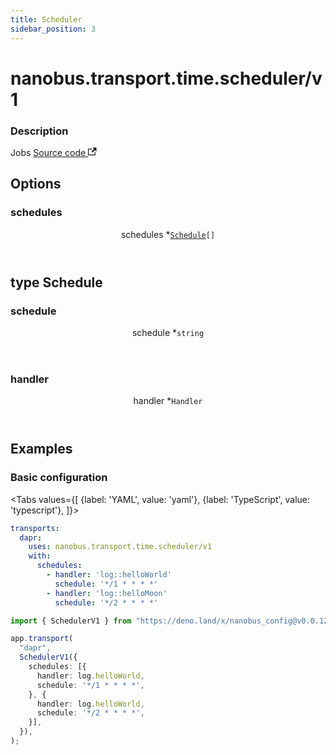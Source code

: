 ```yaml
---
title: Scheduler
sidebar_position: 3
---
```



# nanobus.transport.time.scheduler/v1

<div class="attributes">

### Description

<p>
  <span className="badge badgeDarkBlue">Jobs</span>
  <a href="https://github.com/nanobus/nanobus/blob/main/pkg/transport/time/scheduler.go" target="_blank" rel="noopener noreferrer">Source code <svg width="13.5" height="13.5" aria-hidden="true" viewBox="0 0 24 24" class="iconExternalLink_node_modules-@docusaurus-theme-classic-lib-theme-Icon-ExternalLink-styles-module"><path fill="currentColor" d="M21 13v10h-21v-19h12v2h-10v15h17v-8h2zm3-12h-10.988l4.035 4-6.977 7.07 2.828 2.828 6.977-7.07 4.125 4.172v-11z"></path></svg></a>
</p>

</div>



## Options

<div class="attributes">

### schedules

<div class="attribute">
  <header>
    <span className="badge badgeDarkBlue">schedules <span className="required">*</span>
      <a class="hash-link" href="#schedules" title="Direct link to schedules">​</a>
    </span>
    <code><a href="#type-schedule">Schedule</a>[]</code>
  </header>



</div>

</div>

## type Schedule

<div class="attributes">

### schedule

<div class="attribute">
  <header>
    <span className="badge badgeDarkBlue">schedule <span className="required">*</span>
      <a class="hash-link" href="#schedule" title="Direct link to schedule">​</a>
    </span>
    <code>string</code>
  </header>



</div>

### handler

<div class="attribute">
  <header>
    <span className="badge badgeDarkBlue">handler <span className="required">*</span>
      <a class="hash-link" href="#handler" title="Direct link to handler">​</a>
    </span>
    <code>Handler</code>
  </header>



</div>

</div>

## Examples

### Basic configuration

<Tabs
  values={[
    {label: 'YAML', value: 'yaml'},
    {label: 'TypeScript', value: 'typescript'},
  ]}>
  <TabItem value="yaml">

```yaml
transports:
  dapr:
    uses: nanobus.transport.time.scheduler/v1
    with:
      schedules:
        - handler: 'log::helloWorld'
          schedule: '*/1 * * * *'
        - handler: 'log::helloMoon'
          schedule: '*/2 * * * *'
```

  </TabItem>
  <TabItem value="typescript">

```typescript
import { SchedulerV1 } from "https://deno.land/x/nanobus_config@v0.0.12/mod.ts";

app.transport(
  "dapr",
  SchedulerV1({
    schedules: [{
      handler: log.helloWorld,
      schedule: '*/1 * * * *',
    }, {
      handler: log.helloWorld,
      schedule: '*/2 * * * *',
    }],
  }),
);
```

  </TabItem>
</Tabs>

